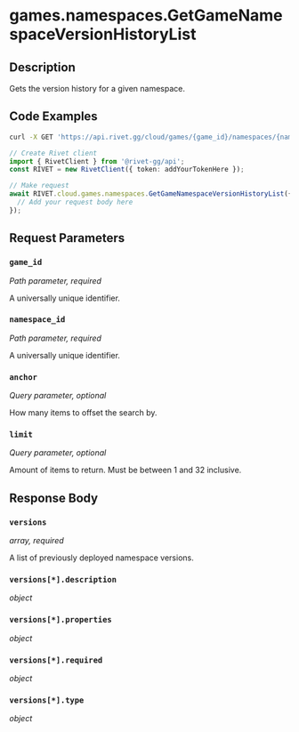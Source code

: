 

# games.namespaces.GetGameNamespaceVersionHistoryList

## Description

Gets the version history for a given namespace.


## Code Examples

<CodeGroup title='Request' tag='GET' label='https://api.rivet.gg/cloud/games/{game_id}/namespaces/{namespace_id}/version-history'>

```bash {{ title: 'cURL' }}
curl -X GET 'https://api.rivet.gg/cloud/games/{game_id}/namespaces/{namespace_id}/version-history'
```

```ts
// Create Rivet client
import { RivetClient } from '@rivet-gg/api';
const RIVET = new RivetClient({ token: addYourTokenHere });

// Make request
await RIVET.cloud.games.namespaces.GetGameNamespaceVersionHistoryList({
  // Add your request body here
});
```

</CodeGroup>


## Request Parameters


### `game_id`

_Path parameter, required_


A universally unique identifier.


### `namespace_id`

_Path parameter, required_


A universally unique identifier.


### `anchor`

_Query parameter, optional_


How many items to offset the search by.


### `limit`

_Query parameter, optional_


Amount of items to return. Must be between 1 and 32 inclusive.


## Response Body

### `versions`

_array, required_

A list of previously deployed namespace versions.

### `versions[*].description`

_object_

### `versions[*].properties`

_object_

### `versions[*].required`

_object_

### `versions[*].type`

_object_



